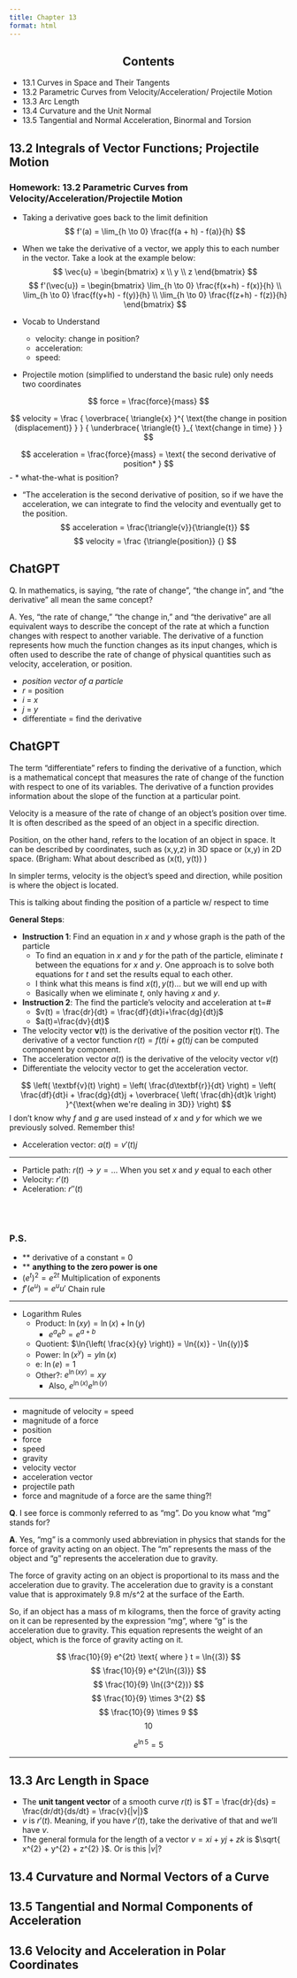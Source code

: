 ```yaml
---
title: Chapter 13
format: html
---
```


<center>
## Contents 
</center>

- 13.1 Curves in Space and Their Tangents 
- 13.2 Parametric Curves from Velocity/Acceleration/ Projectile Motion 
- 13.3 Arc Length 
- 13.4 Curvature and the Unit Normal 
- 13.5 Tangential and Normal Acceleration, Binormal and Torsion 





:::{.panel-tabset}
## 13.2 Integrals of Vector Functions; Projectile Motion

### Homework: 13.2 Parametric Curves from Velocity/Acceleration/Projectile Motion

- Taking a derivative goes back to the limit definition 
$$
f'(a) = \lim_{h \to 0} \frac{f(a + h) - f(a)}{h}
$$
- When we take the derivative of a vector, we apply this to each number in the vector. Take a look at the example below:
$$
\vec{u} = \begin{bmatrix} x \\ y \\ z \end{bmatrix}
$$
$$
f'(\vec{u}) = 
\begin{bmatrix}
    \lim_{h \to 0} \frac{f(x+h) - f(x)}{h} \\ 
    \lim_{h \to 0} \frac{f(y+h) - f(y)}{h} \\
    \lim_{h \to 0} \frac{f(z+h) - f(z)}{h} 
\end{bmatrix}
$$


- Vocab to Understand
    - velocity: change in position?
    - acceleration: 
    - speed: 

- Projectile motion (simplified to understand the basic rule) only needs two coordinates

$$
force = \frac{force}{mass}
$$



$$
velocity = \frac
    { \overbrace{ \triangle{x} }^{ \text{the change in position (displacement)} } } 
    { \underbrace{ \triangle{t} }_{ \text{change in time} } } 
$$

$$
acceleration = \frac{force}{mass} = \text{ the second derivative of position* }
$$
- * what-the-what is position?

- "The acceleration is the second derivative of position, so if we have the acceleration, we can integrate to find the velocity and eventually get to the position. 
$$
acceleration = \frac{\triangle{v}}{\triangle{t}}
$$
$$
velocity = \frac
                {\triangle{position}}
                {}
$$


:::{.callout-tip}
# ChatGPT

Q. In mathematics, is saying, "the rate of change", "the change in", and "the derivative" all mean the same concept?

A. Yes, "the rate of change," "the change in," and "the derivative" are all equivalent ways to describe the concept of the rate at which a function changes with respect to another variable. The derivative of a function represents how much the function changes as its input changes, which is often used to describe the rate of change of physical quantities such as velocity, acceleration, or position.

:::

- *position vector of a particle*
- $r$ = position
- $i$ = $x$
- $j$ = $y$
- differentiate = find the derivative

:::{.callout-tip}
# ChatGPT

The term "differentiate" refers to finding the derivative of a function, which is a mathematical concept that measures the rate of change of the function with respect to one of its variables. The derivative of a function provides information about the slope of the function at a particular point. 

:::

:::{.callout-tip}

Velocity is a measure of the rate of change of an object's position over time. It is often described as the speed of an object in a specific direction. 

Position, on the other hand, refers to the location of an object in space. It can be described by coordinates, such as (x,y,z) in 3D space or (x,y) in 2D space. (Brigham: What about described as (x(t), y(t)) ) 

In simpler terms, velocity is the object's speed and direction, while position is where the object is located.

:::

This is talking about finding the position of a particle w/ respect to time

**General Steps**:

- **Instruction 1**: Find an equation in $x$ and $y$ whose graph is the path of the particle
    - To find an equation in $x$ and $y$ for the path of the particle, eliminate $t$ between the equations for $x$ and $y$. One approach is to solve both equations for $t$ and set the results equal to each other. 
    - I think what this means is find $x(t), y(t)$... but we will end up with 
    - Basically when we eliminate $t$, only having $x$ and $y$.
- **Instruction 2**: The find the particle's velocity and acceleration at t=#
    - $v(t) = \frac{dr}{dt} = \frac{df}{dt}i+\frac{dg}{dt}j$
    - $a(t)=\frac{dv}{dt}$
- The velocity vector $\textbf{v}$(t) is the derivative of the position vector $\textbf{r}$(t). The derivative of a vector function $r(t) = f(t)i + g(t)j$ can be computed component by component. 
- The acceleration vector $a(t)$ is the derivative of the velocity vector $v(t)$ 
- Differentiate the velocity vector to get the acceleration vector. 

$$
\left( \textbf{v}(t) \right) =
\left( \frac{d\textbf{r}}{dt} \right) = 
\left( \frac{df}{dt}i + \frac{dg}{dt}j + \overbrace{ \left( \frac{dh}{dt}k \right) }^{\text{when we're dealing in 3D}}  \right)
$$
I don't know why $f$ and $g$ are used instead of $x$ and $y$ for which we we previously solved. Remember this!  

- Acceleration vector: $a(t)=v'(t)j$

----

- Particle path: $r(t) \to y=\dots$ When you set $x$ and $y$ equal to each other
- Velocity: $r'(t)$
- Aceleration: $r''(t)$


<br></br>

### P.S. 

- ** derivative of a constant = 0
- ** **anything to the zero power is one**
- $(e^{t})^{2} = e^{2t}$ Multiplication of exponents
- $f'(e^{u}) = e^{u}u'$ Chain rule

----

- Logarithm Rules
    - Product: $\ln{(xy)} = \ln{(x)} + \ln{(y)}$ 
        - $e^{a} e^{b} = e^{a+b}$ 
    - Quotient: $\ln{\left( \frac{x}{y} \right)} = \ln{(x)} - \ln{(y)}$ 
    - Power: $\ln{(x^{y})} = y \ln{(x)}$
    - e: $\ln{(e)} = 1$
    - Other?: $e^{\ln{(xy)}} = xy$
        - Also, $e^{\ln{(x)}} e^{\ln{(y)}}$

----

- magnitude of velocity = speed
- magnitude of a force
- position
- force
- speed
- gravity
- velocity vector
- acceleration vector
- projectile path
- force and magnitude of a force are the same thing?!


:::{.callout-tip}

**Q**. I see force is commonly referred to as "mg". Do you know what "mg" stands for?

**A**. Yes, "mg" is a commonly used abbreviation in physics that stands for the force of gravity acting on an object. The "m" represents the mass of the object and "g" represents the acceleration due to gravity.

The force of gravity acting on an object is proportional to its mass and the acceleration due to gravity. The acceleration due to gravity is a constant value that is approximately 9.8 m/s^2 at the surface of the Earth.

So, if an object has a mass of m kilograms, then the force of gravity acting on it can be represented by the expression "mg", where "g" is the acceleration due to gravity. This equation represents the weight of an object, which is the force of gravity acting on it.

:::




$$
\frac{10}{9} e^{2t} \text{ where } t = \ln{(3)}  
$$
$$
\frac{10}{9} e^{2\ln{(3)}}
$$
$$
\frac{10}{9} \ln{(3^{2})}
$$
$$
\frac{10}{9} \times 3^{2}
$$
$$
\frac{10}{9} \times 9 
$$
$$
10
$$

$$
e^{\ln{5}} = 5
$$

----

## 13.3 Arc  Length in Space

- The **unit tangent vector** of a smooth curve $r(t)$ is $T = \frac{dr}{ds} = \frac{dr/dt}{ds/dt} = \frac{v}{|v|}$
- $v$ is $r'(t)$. Meaning, if you have $r'(t)$, take the derivative of that and we'll have $v$.
- The general formula for the length of a vector $v = xi + yj + zk$ is $\sqrt{ x^{2} + y^{2} + z^{2} }$. Or is this $|v|$?


<!-- 

<iframe scrolling="no" title="Untitled1" src="https://www.geogebra.org/material/iframe/id/fff7ugsf/width/1536/height/738/border/888888/sfsb/true/smb/true/stb/true/stbh/true/ai/false/asb/true/sri/true/rc/false/ld/true/sdz/true/ctl/false" width="100%" height="600" style="border:0px;"> </iframe>

<iframe src="https://www.geogebra.org/calculator/yqdtwxhh?embed" width="800" height="600" allowfullscreen style="border: 1px solid #e4e4e4;border-radius: 4px;" frameborder="0"></iframe>

<iframe src="https://www.geogebra.org/calculator/fff7ugsf?embed" width="800" height="600" allowfullscreen style="border: 1px solid #e4e4e4;border-radius: 4px;" frameborder="0"></iframe> 

-->


## 13.4 Curvature and Normal Vectors of a Curve
## 13.5 Tangential and Normal Components of Acceleration
## 13.6 Velocity and Acceleration in Polar Coordinates


:::